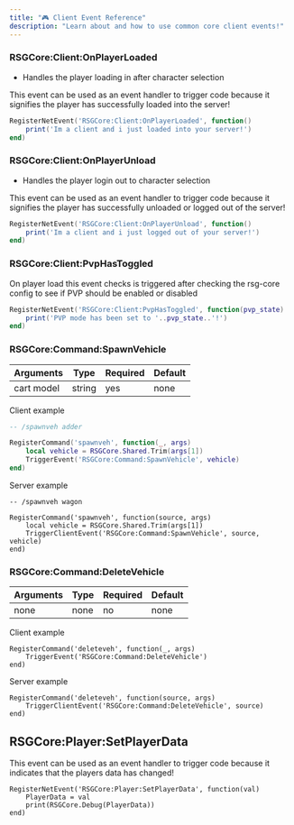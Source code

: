 ```yaml
---
title: "🎮 Client Event Reference"
description: "Learn about and how to use common core client events!"
---
```


### RSGCore:Client:OnPlayerLoaded

* Handles the player loading in after character selection

<Check>
  This event can be used as an event handler to trigger code because it signifies the player has successfully loaded into the server!
</Check>

```lua
RegisterNetEvent('RSGCore:Client:OnPlayerLoaded', function()
    print('Im a client and i just loaded into your server!')
end)
```

### RSGCore:Client:OnPlayerUnload

* Handles the player login out to character selection

<Check>
  This event can be used as an event handler to trigger code because it signifies the player has successfully unloaded or logged out of the server!
</Check>

```lua
RegisterNetEvent('RSGCore:Client:OnPlayerUnload', function()
    print('Im a client and i just logged out of your server!')
end)
```

### RSGCore:Client:PvpHasToggled

<Info>
  On player load this event checks is triggered after checking the rsg-core config to see if PVP should be enabled or disabled
</Info>

```lua
RegisterNetEvent('RSGCore:Client:PvpHasToggled', function(pvp_state)
    print('PVP mode has been set to '..pvp_state..'!')
end)
```

### RSGCore:Command:SpawnVehicle

| **Arguments** | **Type** | **Required** | **Default** |
| ------------- | -------- | ------------ | ----------- |
| cart model    | string   | yes          | none        |

<Info>
  Client example
</Info>

```lua
-- /spawnveh adder

RegisterCommand('spawnveh', function(_, args)
    local vehicle = RSGCore.Shared.Trim(args[1])
    TriggerEvent('RSGCore:Command:SpawnVehicle', vehicle)
end)
```

<Info>
  Server example
</Info>

```
-- /spawnveh wagon

RegisterCommand('spawnveh', function(source, args)
    local vehicle = RSGCore.Shared.Trim(args[1])
    TriggerClientEvent('RSGCore:Command:SpawnVehicle', source, vehicle)
end)
```

### RSGCore:Command:DeleteVehicle

| **Arguments** | **Type** | **Required** | **Default** |
| ------------- | -------- | ------------ | ----------- |
| none          | none     | no           | none        |

<Info>
  Client example
</Info>

```
RegisterCommand('deleteveh', function(_, args)
    TriggerEvent('RSGCore:Command:DeleteVehicle')
end)
```

<Info>
  Server example
</Info>

```
RegisterCommand('deleteveh', function(source, args)
    TriggerClientEvent('RSGCore:Command:DeleteVehicle', source)
end)
```

## RSGCore:Player:SetPlayerData

<Check>
  This event can be used as an event handler to trigger code because it indicates that the players data has changed!
</Check>

```
RegisterNetEvent('RSGCore:Player:SetPlayerData', function(val)
    PlayerData = val
    print(RSGCore.Debug(PlayerData))
end)
```